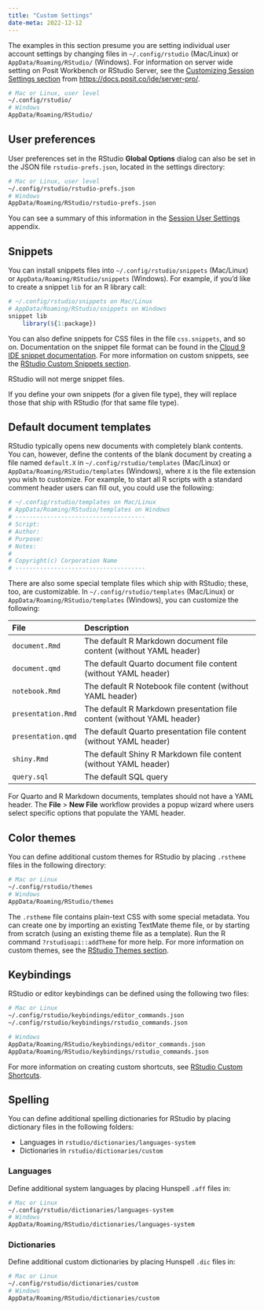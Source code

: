 ```yaml
---
title: "Custom Settings"
date-meta: 2022-12-12
---
```


The examples in this section presume you are setting individual user account settings by changing files in `~/.config/rstudio` (Mac/Linux) or `AppData/Roaming/RStudio/` (Windows). For information on server wide setting on Posit Workbench or RStudio Server, see the [Customizing Session Settings section](https://docs.posit.co/ide/server-pro/r_sessions/customizing_session_settings.html) from <https://docs.posit.co/ide/server-pro/>.

```bash
# Mac or Linux, user level
~/.config/rstudio/
# Windows
AppData/Roaming/RStudio/
```

## User preferences

User preferences set in the RStudio **Global Options** dialog can also be set in the JSON file `rstudio-prefs.json`, located in the settings directory:

``` bash
# Mac or Linux, user level
~/.config/rstudio/rstudio-prefs.json
# Windows
AppData/Roaming/RStudio/rstudio-prefs.json
```

You can see a summary of this information in the [Session User Settings](https://docs.posit.co/ide/server-pro/session_user_settings/session_user_settings.html) appendix.

## Snippets

You can install snippets files into `~/.config/rstudio/snippets` (Mac/Linux) or `AppData/Roaming/RStudio/snippets` (Windows). For example, if you'd like to create a snippet `lib` for an R library call:


```r
# ~/.config/rstudio/snippets on Mac/Linux
# AppData/Roaming/RStudio/snippets on Windows
snippet lib
    library(${1:package})
```
You can also define snippets for CSS files in the file `css.snippets`, and so on. Documentation on the snippet file format can be found in the [Cloud 9 IDE snippet documentation](https://cloud9-sdk.readme.io/docs/snippets). For more information on custom snippets, see the [RStudio Custom Snippets section](../productivity/snippets.qmd).

::: {.callout-note}

RStudio will not merge snippet files.

If you define your own snippets (for a given file type), they will replace those that ship with RStudio (for that same file type).

:::

## Default document templates

RStudio typically opens new documents with completely blank contents. You can, however, define the contents of the blank document by creating a file named `default.X` in `~/.config/rstudio/templates` (Mac/Linux) or `AppData/Roaming/RStudio/templates` (Windows), where `X` is the file extension you wish to customize. For example, to start all R scripts with a standard comment header users can fill out, you could use the following:

```r
# ~/.config/rstudio/templates on Mac/Linux
# AppData/Roaming/RStudio/templates on Windows
# -------------------------------------
# Script:
# Author:
# Purpose:
# Notes:
#
# Copyright(c) Corporation Name
# -------------------------------------
```

There are also some special template files which ship with RStudio; these, too, are customizable. In `~/.config/rstudio/templates` (Mac/Linux) or `AppData/Roaming/RStudio/templates` (Windows), you can customize the following:

| File               | Description                                                            |
|:----------------------------------------------------------------------------------------------------------------------------|:------------------------------------------------------------------------------------------------------------------------------------------------------------------------------------------------------------------------------------------------------------------------------------------------------------------------------------------------------------------------------------------------------------------------------------|
| `document.Rmd`     | The default R Markdown document file content (without YAML header)     |
| `document.qmd`     | The default Quarto document file content (without YAML header)         |
| `notebook.Rmd`     | The default R Notebook file content (without YAML header)              |
| `presentation.Rmd` | The default R Markdown presentation file content (without YAML header) |
| `presentation.qmd` | The default Quarto presentation file content (without YAML header)     |
| `shiny.Rmd`        | The default Shiny R Markdown file content (without YAML header)        |
| `query.sql`        | The default SQL query                                                  |

For Quarto and R Markdown documents, templates should not have a YAML header. The **File** > **New File** workflow provides a popup wizard where users select specific options that populate the YAML header.

## Color themes

You can define additional custom themes for RStudio by placing `.rstheme` files in the following directory:

```bash
# Mac or Linux
~/.config/rstudio/themes
# Windows
AppData/Roaming/RStudio/themes
```

The `.rstheme` file contains plain-text CSS with some special metadata. You can create one by importing an existing TextMate theme file, or by starting from scratch (using an existing theme file as a template). Run the R command `?rstudioapi::addTheme` for more help. For more information on custom themes, see the [RStudio Themes section](../ui/appearance.qmd).

## Keybindings

RStudio or editor keybindings can be defined using the following two files:

```bash
# Mac or Linux
~/.config/rstudio/keybindings/editor_commands.json
~/.config/rstudio/keybindings/rstudio_commands.json

# Windows
AppData/Roaming/RStudio/keybindings/editor_commands.json
AppData/Roaming/RStudio/keybindings/rstudio_commands.json
```

For more information on creating custom shortcuts, see [RStudio Custom Shortcuts](../productivity/custom-shortcuts.qmd).

## Spelling

You can define additional spelling dictionaries for RStudio by placing dictionary files in the following folders:

- Languages in `rstudio/dictionaries/languages-system`
- Dictionaries in `rstudio/dictionaries/custom`

### Languages

Define additional system languages by placing Hunspell `.aff` files in:

```bash
# Mac or Linux
~/.config/rstudio/dictionaries/languages-system
# Windows
AppData/Roaming/RStudio/dictionaries/languages-system
```

### Dictionaries

Define additional custom dictionaries by placing Hunspell `.dic` files in:

```bash
# Mac or Linux
~/.config/rstudio/dictionaries/custom
# Windows
AppData/Roaming/RStudio/dictionaries/custom
```
